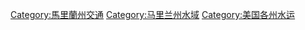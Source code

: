 [[Category:馬里蘭州交通|Category:馬里蘭州交通]]
[[Category:马里兰州水域|Category:马里兰州水域]]
[[Category:美国各州水运|Category:美国各州水运]]